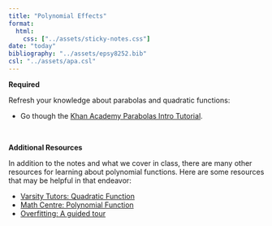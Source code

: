 ```yaml
---
title: "Polynomial Effects"
format:
  html:
    css: ["../assets/sticky-notes.css"]
date: "today"
bibliography: "../assets/epsy8252.bib"
csl: "../assets/apa.csl"
---
```



**Required**

Refresh your knowledge about parabolas and quadratic functions:

-  Go though the [Khan Academy Parabolas Intro Tutorial](https://www.khanacademy.org/math/algebra-home/alg-quadratics).

<br />


**Additional Resources**

In addition to the notes and what we cover in class, there are many other resources for learning about polynomial functions. Here are some resources that may be helpful in that endeavor:


- [Varsity Tutors: Quadratic Function](https://www.varsitytutors.com/hotmath/hotmath_help/topics/quadratic-function)
- [Math Centre: Polynomial Function](http://www.mathcentre.ac.uk/resources/uploaded/mc-ty-polynomial-2009-1.pdf)
- [Overfitting: A guided tour](https://www.alexpghayes.com/blog/overfitting-a-guided-tour/)

